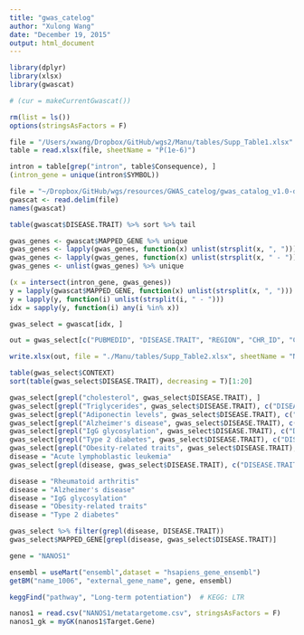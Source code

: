 ```yaml
---
title: "gwas_catelog"
author: "Xulong Wang"
date: "December 19, 2015"
output: html_document
---
```


```r

library(dplyr)
library(xlsx)
library(gwascat)

# (cur = makeCurrentGwascat()) 

rm(list = ls())
options(stringsAsFactors = F)

file = "/Users/xwang/Dropbox/GitHub/wgs2/Manu/tables/Supp_Table1.xlsx"
table = read.xlsx(file, sheetName = "P(1e-6)")

intron = table[grep("intron", table$Consequence), ]
(intron_gene = unique(intron$SYMBOL))

file = "~/Dropbox/GitHub/wgs/resources/GWAS_catelog/gwas_catalog_v1.0-downloaded_2015-07-22.tsv"
gwascat <- read.delim(file)
names(gwascat)

table(gwascat$DISEASE.TRAIT) %>% sort %>% tail

gwas_genes <- gwascat$MAPPED_GENE %>% unique
gwas_genes <- lapply(gwas_genes, function(x) unlist(strsplit(x, ", "))) 
gwas_genes <- lapply(gwas_genes, function(x) unlist(strsplit(x, " - "))) 
gwas_genes <- unlist(gwas_genes) %>% unique

(x = intersect(intron_gene, gwas_genes))
y = lapply(gwascat$MAPPED_GENE, function(x) unlist(strsplit(x, ", "))) 
y = lapply(y, function(i) unlist(strsplit(i, " - "))) 
idx = sapply(y, function(i) any(i %in% x))

gwas_select = gwascat[idx, ]

out = gwas_select[c("PUBMEDID", "DISEASE.TRAIT", "REGION", "CHR_ID", "CHR_POS", "REPORTED.GENE.S.", "MAPPED_GENE", "SNPS", "CONTEXT", "P.VALUE", "OR.or.BETA")]

write.xlsx(out, file = "./Manu/tables/Supp_Table2.xlsx", sheetName = "NHGRI GWAS OVERLAP")

table(gwas_select$CONTEXT)
sort(table(gwas_select$DISEASE.TRAIT), decreasing = T)[1:20]

gwas_select[grepl("cholesterol", gwas_select$DISEASE.TRAIT), ]
gwas_select[grepl("Triglycerides", gwas_select$DISEASE.TRAIT), c("DISEASE.TRAIT", "MAPPED_GENE")]
gwas_select[grepl("Adiponectin levels", gwas_select$DISEASE.TRAIT), c("DISEASE.TRAIT", "MAPPED_GENE")]
gwas_select[grepl("Alzheimer's disease", gwas_select$DISEASE.TRAIT), c("DISEASE.TRAIT", "MAPPED_GENE")]
gwas_select[grepl("IgG glycosylation", gwas_select$DISEASE.TRAIT), c("DISEASE.TRAIT", "MAPPED_GENE")]
gwas_select[grepl("Type 2 diabetes", gwas_select$DISEASE.TRAIT), c("DISEASE.TRAIT", "MAPPED_GENE")]
gwas_select[grepl("Obesity-related traits", gwas_select$DISEASE.TRAIT), c("DISEASE.TRAIT", "MAPPED_GENE")]
disease = "Acute lymphoblastic leukemia"
gwas_select[grepl(disease, gwas_select$DISEASE.TRAIT), c("DISEASE.TRAIT", "MAPPED_GENE")]

disease = "Rheumatoid arthritis"
disease = "Alzheimer's disease"
disease = "IgG glycosylation"
disease = "Obesity-related traits"
disease = "Type 2 diabetes"

gwas_select %>% filter(grepl(disease, DISEASE.TRAIT))
gwas_select$MAPPED_GENE[grepl(disease, gwas_select$DISEASE.TRAIT)]

gene = "NANOS1"

ensembl = useMart("ensembl",dataset = "hsapiens_gene_ensembl")
getBM("name_1006", "external_gene_name", gene, ensembl)

keggFind("pathway", "Long-term potentiation")  # KEGG: LTR

nanos1 = read.csv("NANOS1/metatargetome.csv", stringsAsFactors = F)
nanos1_gk = myGK(nanos1$Target.Gene)

```
